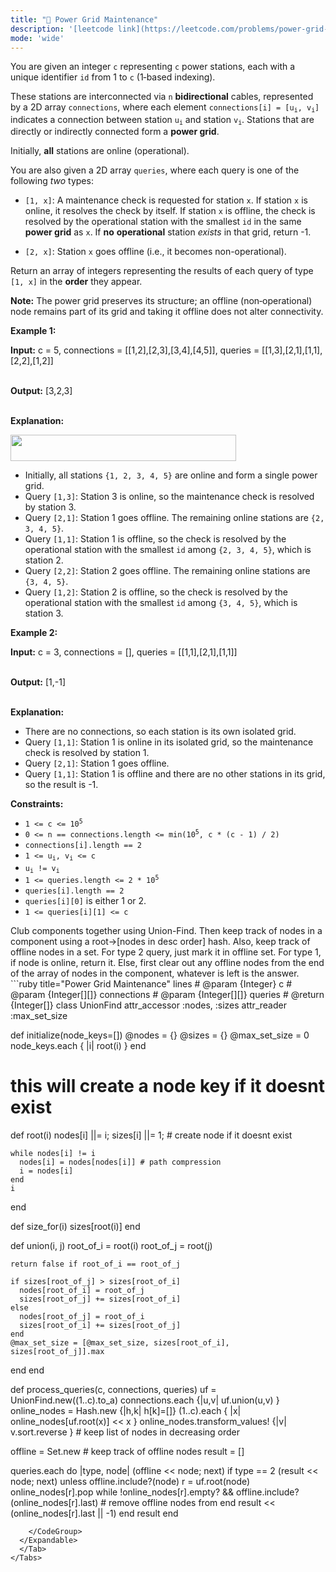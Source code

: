```yaml
---
title: "🧀 Power Grid Maintenance"
description: '[leetcode link](https://leetcode.com/problems/power-grid-maintenance/description/)'
mode: 'wide'
---
```

<Tabs>
  <Tab title="Question" icon="circle-question" iconType="regular">
    <Card>
      <p data-end="401" data-start="120">You are given an integer <code data-end="194" data-start="191">c</code> representing <code data-end="211" data-start="208">c</code> power stations, each with a unique identifier <code>id</code> from 1 to <code>c</code> (1‑based indexing).</p>  <p data-end="401" data-start="120">These stations are interconnected via <code data-end="295" data-start="292">n</code> <strong>bidirectional</strong> cables, represented by a 2D array <code data-end="357" data-start="344">connections</code>, where each element <code data-end="430" data-start="405">connections[i] = [u<sub>i</sub>, v<sub>i</sub>]</code> indicates a connection between station <code>u<sub>i</sub></code> and station <code>v<sub>i</sub></code>. Stations that are directly or indirectly connected form a <strong>power grid</strong>.</p>  <p data-end="626" data-start="586">Initially, <strong>all</strong> stations are online (operational).</p>  <p data-end="720" data-start="628">You are also given a 2D array <code data-end="667" data-start="658">queries</code>, where each query is one of the following <em>two</em> types:</p>  <ul data-end="995" data-start="722">  <li data-end="921" data-start="722">  <p data-end="921" data-start="724"><code data-end="732" data-start="724">[1, x]</code>: A maintenance check is requested for station <code data-end="782" data-start="779">x</code>. If station <code>x</code> is online, it resolves the check by itself. If station <code>x</code> is offline, the check is resolved by the operational station with the smallest <code>id</code> in the same <strong>power grid</strong> as <code>x</code>. If <strong>no</strong> <strong>operational</strong> station <em>exists</em> in that grid, return -1.</p>  </li>  <li data-end="995" data-start="923">  <p data-end="995" data-start="925"><code data-end="933" data-start="925">[2, x]</code>: Station <code data-end="946" data-start="943">x</code> goes offline (i.e., it becomes non-operational).</p>  </li> </ul>  <p data-end="1106" data-start="997">Return an array of integers representing the results of each query of type <code data-end="1080" data-start="1072">[1, x]</code> in the <strong>order</strong> they appear.</p>  <p data-end="1106" data-start="997"><strong>Note:</strong> The power grid preserves its structure; an offline (non‑operational) node remains part of its grid and taking it offline does not alter connectivity.</p>   <p><strong class="example">Example 1:</strong></p>  <div class="example-block"> <p><strong>Input:</strong> <span class="example-io">c = 5, connections = [[1,2],[2,3],[3,4],[4,5]], queries = [[1,3],[2,1],[1,1],[2,2],[1,2]]</span></p>  <p><br/> <strong>Output:</strong> <span class="example-io">[3,2,3]</span></p>  <p><br/> <strong>Explanation:</strong></p>  <p><img alt="" src="https://assets.leetcode.com/uploads/2025/04/15/powergrid.jpg" style="width: 361px; height: 42px;" /></p>  <ul>  <li data-end="223" data-start="143">Initially, all stations <code>&lbrace;1, 2, 3, 4, 5&rbrace;</code> are online and form a single power grid.</li>  <li data-end="322" data-start="226">Query <code>[1,3]</code>: Station 3 is online, so the maintenance check is resolved by station 3.</li>  <li data-end="402" data-start="325">Query <code>[2,1]</code>: Station 1 goes offline. The remaining online stations are <code>&lbrace;2, 3, 4, 5&rbrace;</code>.</li>  <li data-end="557" data-start="405">Query <code>[1,1]</code>: Station 1 is offline, so the check is resolved by the operational station with the smallest <code>id</code> among <code>&lbrace;2, 3, 4, 5&rbrace;</code>, which is station 2.</li>  <li data-end="641" data-start="560">Query <code>[2,2]</code>: Station 2 goes offline. The remaining online stations are <code>&lbrace;3, 4, 5&rbrace;</code>.</li>  <li data-end="800" data-start="644">Query <code>[1,2]</code>: Station 2 is offline, so the check is resolved by the operational station with the smallest <code>id</code> among <code>&lbrace;3, 4, 5&rbrace;</code>, which is station 3.</li> </ul> </div>  <p><strong class="example">Example 2:</strong></p>  <div class="example-block"> <p><strong>Input:</strong> <span class="example-io">c = 3, connections = [], queries = [[1,1],[2,1],[1,1]]</span></p>  <p><br/> <strong>Output:</strong> <span class="example-io">[1,-1]</span></p>  <p><br/> <strong>Explanation:</strong></p>  <ul>  <li data-end="976" data-start="909">There are no connections, so each station is its own isolated grid.</li>  <li data-end="1096" data-start="979">Query <code>[1,1]</code>: Station 1 is online in its isolated grid, so the maintenance check is resolved by station 1.</li>  <li data-end="1135" data-start="1099">Query <code>[2,1]</code>: Station 1 goes offline.</li>  <li data-end="1237" data-start="1138">Query <code>[1,1]</code>: Station 1 is offline and there are no other stations in its grid, so the result is -1.</li> </ul> </div>   <p><strong>Constraints:</strong></p>  <ul>  <li data-end="155" data-start="139"><code>1 &lt;= c &lt;= 10<sup>5</sup></code></li>  <li data-end="213" data-start="158"><code>0 &lt;= n == connections.length &lt;= min(10<sup>5</sup>, c * (c - 1) / 2)</code></li>  <li data-end="244" data-start="216"><code>connections[i].length == 2</code></li>  <li data-end="295" data-start="247"><code>1 &lt;= u<sub>i</sub>, v<sub>i</sub> &lt;= c</code></li>  <li data-end="338" data-start="298"><code>u<sub>i</sub> != v<sub>i</sub></code></li>  <li data-end="374" data-start="341"><code>1 &lt;= queries.length &lt;= 2 * 10<sup>5</sup></code></li>  <li data-end="401" data-start="377"><code>queries[i].length == 2</code></li>  <li data-end="436" data-start="404"><code>queries[i][0]</code> is either 1 or 2.</li>  <li data-end="462" data-start="439"><code>1 &lt;= queries[i][1] &lt;= c</code></li> </ul> 
    </Card>
  </Tab>
  <Tab title="Solution" icon="lightbulb" iconType="regular" >
    <Card>
      Club components together using Union-Find. Then keep track of nodes in a component using a root-&gt;[nodes in desc order] hash.
Also, keep track of offline nodes in a set. For type 2 query, just mark it in offline set. For type 1, if node is online, return it. Else, first clear out any offline nodes from the end of the array of nodes in the component, whatever is left is the answer.
</Card>
  <Expandable title="code">
    <CodeGroup dropdown>
```ruby title="Power Grid Maintenance" lines
# @param {Integer} c
# @param {Integer[][]} connections
# @param {Integer[][]} queries
# @return {Integer[]}
class UnionFind
  attr_accessor :nodes, :sizes
  attr_reader :max_set_size

  def initialize(node_keys=[])
    @nodes = {}
    @sizes = {}
    @max_set_size = 0
    node_keys.each { |i| root(i) }
  end

  # this will create a node key if it doesnt exist
  def root(i)
    nodes[i] ||= i; sizes[i] ||= 1; # create node if it doesnt exist

    while nodes[i] != i
      nodes[i] = nodes[nodes[i]] # path compression
      i = nodes[i]
    end
    i
  end

  def size_for(i)
    sizes[root(i)]
  end

  def union(i, j)
    root_of_i = root(i)
    root_of_j = root(j)

    return false if root_of_i == root_of_j

    if sizes[root_of_j] > sizes[root_of_i]
      nodes[root_of_i] = root_of_j
      sizes[root_of_j] += sizes[root_of_i]
    else
      nodes[root_of_j] = root_of_i
      sizes[root_of_i] += sizes[root_of_j]
    end
    @max_set_size = [@max_set_size, sizes[root_of_i], sizes[root_of_j]].max
  end
end

def process_queries(c, connections, queries)
  uf = UnionFind.new((1..c).to_a)
  connections.each {|u,v| uf.union(u,v) }
  online_nodes = Hash.new {|h,k| h[k]=[]}
  (1..c).each { |x| online_nodes[uf.root(x)] << x }
  online_nodes.transform_values! {|v| v.sort.reverse } # keep list of nodes in decreasing order

  offline = Set.new # keep track of offline nodes
  result = []

  queries.each do |type, node|
    (offline << node; next) if type == 2
    (result << node; next)  unless offline.include?(node)
    r = uf.root(node)
    online_nodes[r].pop while !online_nodes[r].empty? && offline.include?(online_nodes[r].last) # remove offline nodes from end
    result << (online_nodes[r].last || -1)
  end
  result
end
```
    </CodeGroup>
  </Expandable>
  </Tab>
</Tabs>